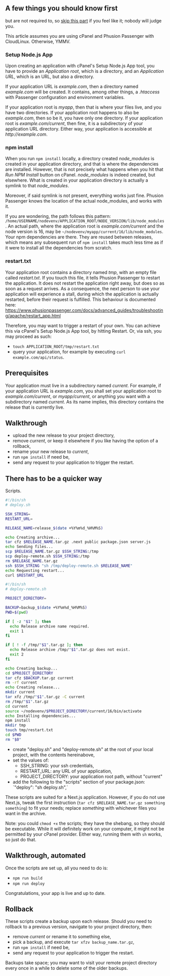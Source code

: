 
<ArticleLayout slug='newrelease-cpanel'>

## A few things you should know first

but are not required to, so [skip this part](#prerequisites) if you feel like it; nobody will judge you.

This article assumes you are using cPanel and Phusion Passenger with CloudLinux. Otherwise, YMMV.

### Setup Node.js App

Upon creating an application with cPanel's Setup Node.js App tool, you have to provide an _Application root_, which is a directory, and an _Application URL_, which is an URL, but also a directory. 

If your application URL is _example.com_, then a directory named _example.com_ will be created. It contains, among other things, a _.htaccess_ with Passenger configuration and environment variables.

If your application root is _myapp_, then that is where your files live, and you have two directories. If your application root happens to also be _example.com_, then so be it, you have only one directory. If your application root is _example.com/current_, then fine, it is a subdirectory of your application URL directory. Either way, your application is accessible at _http://example.com_.

### npm install

When you run `npm install` locally, a directory created _node_modules_ is created in your application directory, and that is where the dependencies are installed. However, that is not precisely what happens when you hit that _Run NPM Install_ button on cPanel. _node_modules_ is indeed created, but elsewhere. What is created in your application directory is actually a symlink to that _node_modules_.

Moreover, if said symlink is not present, everything works just fine. Phusion Passenger knows the location of the actual node_modules, and works with it.

If you are wondering, the path follows this pattern: `/home/USERNAME/nodevenv/APPLICATION_ROOT/NODE_VERSION/lib/node_modules`. An actual path, where the application root is _example.com/current_ and the node version is 16, may be `~/nodevenv/myapp/current/16/lib/node_modules`. Your npm dependencies are there. They are reused between releases, which means any subsequent run of `npm install` takes much less time as if it were to install all the dependencies from scratch.

### restart.txt

Your application root contains a directory named _tmp_, with an empty file called _restart.txt_. If you touch this file, it tells Phusion Passenger to restart the application. It does not restart the application right away, but does so as soon as a request arrives. As a consequence, the next person to use your application will experience a stall, during which the application is actually restarted, before their request is fulfilled. This behaviour is documented here: https://www.phusionpassenger.com/docs/advanced_guides/troubleshooting/apache/restart_app.html

Therefore, you may want to trigger a restart of your own. You can achieve this via cPanel's Setup Node.js App tool, by hitting Restart. Or, via ssh, you may proceed as such:
- `touch APPLICATION_ROOT/tmp/restart.txt`
- query your application, for example by executing `curl example.com/api/status`.

## Prerequisites

Your application must live in a subdirectory named _current_. For example, if your application URL is _example.com_, you shall set your application root to _example.com/current_, or _myapp/current_, or anything you want with a subdirectory named _current_. As its name implies, this directory contains the release that is currently live.

## Walkthrough

- upload the new release to your project directory,
- remove _current_, or keep it elsewhere if you like having the option of a rollback,
- rename your new release to _current_,
- run `npm install` if need be,
- send any request to your application to trigger the restart.

## There has to be a quicker way

Scripts.

```sh
#!/bin/sh
# deploy.sh

SSH_STRING=
RESTART_URL=

RELEASE_NAME=release_$(date +%Y%m%d_%H%M%S)

echo Creating archive...
tar cfz $RELEASE_NAME.tar.gz .next public package.json server.js
echo Sending files...
scp $RELEASE_NAME.tar.gz $SSH_STRING:/tmp
scp deploy-remote.sh $SSH_STRING:/tmp
rm $RELEASE_NAME.tar.gz
ssh $SSH_STRING "sh /tmp/deploy-remote.sh $RELEASE_NAME"
echo Requesting restart...
curl $RESTART_URL
```



```sh
#!/bin/sh
# deploy-remote.sh

PROJECT_DIRECTORY=

BACKUP=backup_$(date +%Y%m%d_%H%M%S)
PWD=$(pwd)

if [ -z "$1" ]; then
  echo Release archive name required.
  exit 1
fi

if [ ! -f /tmp/"$1".tar.gz ]; then
  echo Release archive /tmp/"$1".tar.gz does not exist.
  exit 2
fi

echo Creating backup...
cd $PROJECT_DIRECTORY
tar cfz $BACKUP.tar.gz current
rm -rf current
echo Creating release...
mkdir current
tar xfz /tmp/"$1".tar.gz -C current
rm /tmp/"$1".tar.gz
cd current
source ~/nodevenv/$PROJECT_DIRECTORY/current/16/bin/activate
echo Installing dependencies...
npm install
mkdir tmp
touch tmp/restart.txt
cd $PWD
rm "$0"
```

<ul>
  <li>create "deploy.sh" and "deploy-remote.sh" at the root of your local project, with the contents hereinabove,</li>
  <li>set the values of: <ul>
    <li>SSH_STRING: your ssh credentials,</li>
    <li>RESTART_URL: any URL of your application,</li>
    <li>PROJECT_DIRECTORY: your application root path, without "current"</li></ul></li>
<li>add the following to the "scripts" section of your package.json: `"deploy": "sh deploy.sh",`</li>
</ul>

These scripts are suited for a Next.js application. However, if you do not use Next.js, tweak the first instruction (`tar cfz $RELEASE_NAME.tar.gz something something`) to fit your needs; replace _something_ with whichever files you want in the archive.

Note: you could `chmod +x` the scripts; they have the shebang, so they should be executable. While it will definitely work on your computer, it might not be permitted by your cPanel provider. Either way, running them with `sh` works, so just do that.


## Walkthrough, automated

Once the scripts are set up, all you need to do is:

- `npm run build`
- `npm run deploy`

Congratulations, your app is live and up to date.


## Rollback

These scripts create a backup upon each release. Should you need to rollback to a previous version, navigate to your project directory, then:
- remove _current_ or rename it to something else,
- pick a backup, and execute `tar xfzv backup_name.tar.gz`,
- run `npm install` if need be,
- send any request to your application to trigger the restart.

Backups take space; you may want to visit your remote project directory every once in a while to delete some of the older backups.

</ArticleLayout>

